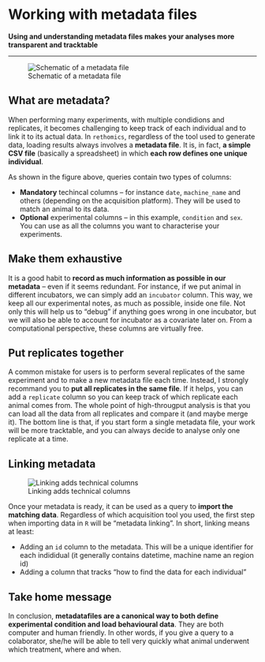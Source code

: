 # Working with metadata files{#metadata -}



**Using and understanding metadata files makes your analyses more transparent and tracktable**

---------------------------

![Schematic of a metadata file](assets/metadata.png)


## What are metadata?{-}
When performing many experiments, with multiple condidions and replicates,
it becomes challenging to keep track of each individual and to link it to its actual data.
In `rethomics`, regardless of the tool used to generate data, loading results always involves a **metadata file**.
It is, in fact, **a simple CSV file** (basically a spreadsheet) in which **each row defines one unique individual**.

As shown in the figure above, queries contain two types of columns:

* **Mandatory** techincal columns --  for instance `date`, `machine_name` and others (depending on the acquisition platform). They will be used to match an animal to its data.
* **Optional** experimental columns -- in this example, `condition` and `sex`. You can use as all the columns you want to characterise your experiments.


## Make them exhaustive{-}
It is a good habit to **record as much information as possible in our metadata** -- even if it seems redundant.
For instance, if we put animal in different incubators, we can simply add an `incubator` column.
This way, we keep all our experimental notes, as much as possible, inside one file.
Not only this will help us to "debug" if anything goes wrong in one incubator, but we will also be able to account for incubator as a covariate later on. From a computational perspective, these columns are virtually free.


## Put replicates together{-}

A common mistake for users is to perform several replicates of the same experiment and to make a new metadata file each time. Instead, I strongly recommand you to **put all replicates in the same file**. If it helps,
you can add a `replicate` column so you can keep track of which replicate each animal comes from.
The whole point of high-througput analysis is that you can load all the data from all replicates and compare it (and maybe merge it). The bottom line is that, if you start form a single metadata file, your work will be more tracktable, and you can always decide to analyse only one replicate at a time.


## Linking metadata{-}

![Linking adds technical columns](assets/metadata_linking.png)

Once your metadata is ready, it can be used as a query to **import the matching data**.
Regardless of which acquisition tool you used, the first step when importing data in `R` will be "metadata linking".
In short, linking means at least:

* Adding an `id` column to the metadata. This will be a unique identifier for each indididual (it generally contains datetime, machine name an region id)
* Adding a column that tracks "how to find the data for each individual"


## Take home message{-}
In conclusion, **metadatafiles are a canonical way to both define experimental condition and load behavioural data**.
They are both computer and human friendly. In other words, if you give a query to a colaborator, she/he will be able to tell very quickly what animal underwent which treatment, where and when.
